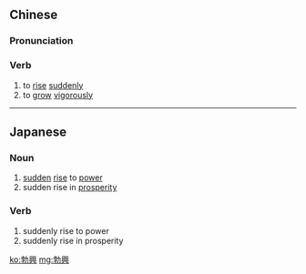 {{also|勃兴}}
==Chinese==
{{zh-forms|s=勃兴}}

===Pronunciation===
{{zh-pron
|m=bóxīng
|c=but6 hing1
|cat=v
}}

===Verb===
{{zh-verb}}

# to [[rise]] [[suddenly]]
# to [[grow]] [[vigorously]]

----

==Japanese==
{{ja-kanjitab|ぼつ|k1=ぼっ|こう|yomi=on}}

===Noun===
{{ja-noun|ぼっこう}}
# [[sudden]] [[rise]] to [[power]]
# sudden rise in [[prosperity]]

===Verb===
{{ja-verb-suru|ぼっこう}}

# suddenly rise to power
# suddenly rise in prosperity

[[ko:勃興]]
[[mg:勃興]]
